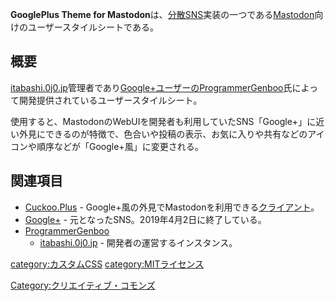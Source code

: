 {{stub}}
{{Infobox software
| Name                = {{Ruby|GooglePlus Theme for Mastodon|グーグルプラス テーマ フォー マストドン}}
<!--| Image               = [[ファイル:Amaroq.jpg|120px|Amaroq]]-->
| Developer           = [[ProgrammerGenboo]]
| SourceCode          = [https://github.com/GenbuProject/GPlusTheme-for-Mastodon GitHub]
<!--| Platform            = iOS-->
| ProgrammingLanguage = CSS
| Launch              = 2018年9月10日(新バージョン)
| License             = Stylishでは[[クリエイティブ・コモンズ]] BY-NC-SA、GitHubでは[[MITライセンス]]と記載されている。
<!--| Web                 = [https://github.com/ReticentJohn/Amaroq/blob/master/README.md GitHub Readme]-->
| Download            = [https://userstyles.org/styles/164043/googleplus-theme-for-mastodon Stylish] 
}}
'''GooglePlus Theme for Mastodon'''は、[[分散SNS]]実装の一つである[[Mastodon]]向けのユーザースタイルシートである。

==概要==
[[itabashi.0j0.jp]]管理者であり[[Google+]]ユーザーの[[ProgrammerGenboo]]氏によって開発提供されているユーザースタイルシート。

使用すると、MastodonのWebUIを開発者も利用していたSNS「Google+」に近い外見にできるのが特徴で、色合いや投稿の表示、お気に入りや共有などのアイコンや順序などが「Google+風」に変更される。

==関連項目==
*[[Cuckoo.Plus]] - Google+風の外見でMastodonを利用できる[[クライアント]]。
*[[Google+]] - 元となったSNS。2019年4月2日に終了している。
*[[ProgrammerGenboo]]
**[[itabashi.0j0.jp]] - 開発者の運営するインスタンス。

{{DEFAULTSORT:googleplusthemeformastodon}}
[[category:カスタムCSS]]
[[category:MITライセンス]]
[[Category:クリエイティブ・コモンズ]]
